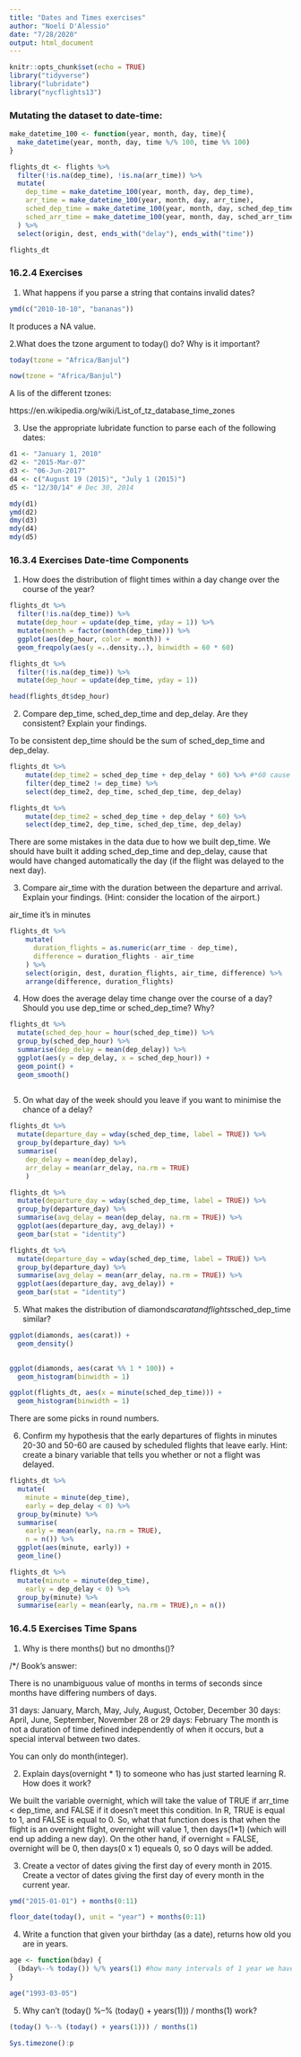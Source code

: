 ```yaml
---
title: "Dates and Times exercises"
author: "Noelí D'Alessio"
date: "7/28/2020"
output: html_document
---
```


```r
knitr::opts_chunk$set(echo = TRUE)
library("tidyverse")
library("lubridate")
library("nycflights13")
```

### Mutating the dataset to date-time:
```r
make_datetime_100 <- function(year, month, day, time){
  make_datetime(year, month, day, time %/% 100, time %% 100)
}
```

```r
flights_dt <- flights %>% 
  filter(!is.na(dep_time), !is.na(arr_time)) %>% 
  mutate(
    dep_time = make_datetime_100(year, month, day, dep_time),
    arr_time = make_datetime_100(year, month, day, arr_time),
    sched_dep_time = make_datetime_100(year, month, day, sched_dep_time),
    sched_arr_time = make_datetime_100(year, month, day, sched_arr_time)
  ) %>% 
  select(origin, dest, ends_with("delay"), ends_with("time"))

flights_dt
```

### 16.2.4 Exercises

1. What happens if you parse a string that contains invalid dates?

```r
ymd(c("2010-10-10", "bananas")) 
```

It produces a NA value.

2.What does the tzone argument to today() do? Why is it important?

```r
today(tzone = "Africa/Banjul")
```
```r
now(tzone = "Africa/Banjul")
```

A lis of the different tzones: 

https://en.wikipedia.org/wiki/List_of_tz_database_time_zones

3. Use the appropriate lubridate function to parse each of the following dates:
```r
d1 <- "January 1, 2010"
d2 <- "2015-Mar-07"
d3 <- "06-Jun-2017"
d4 <- c("August 19 (2015)", "July 1 (2015)")
d5 <- "12/30/14" # Dec 30, 2014
```

```r
mdy(d1)
ymd(d2)
dmy(d3)
mdy(d4)
mdy(d5)
```

### 16.3.4 Exercises Date-time Components

1. How does the distribution of flight times within a day change over the course of the year?

```r
flights_dt %>% 
  filter(!is.na(dep_time)) %>% 
  mutate(dep_hour = update(dep_time, yday = 1)) %>% 
  mutate(month = factor(month(dep_time))) %>% 
  ggplot(aes(dep_hour, color = month)) +
  geom_freqpoly(aes(y =..density..), binwidth = 60 * 60) 
```


```r
flights_dt %>% 
  filter(!is.na(dep_time)) %>% 
  mutate(dep_hour = update(dep_time, yday = 1))

head(flights_dt$dep_hour)
```


2. Compare dep_time, sched_dep_time and dep_delay. Are they consistent? Explain your findings.

To be consistent dep_time should be the sum of sched_dep_time and dep_delay.

```r
flights_dt %>% 
    mutate(dep_time2 = sched_dep_time + dep_delay * 60) %>% #*60 cause we sum seconds
    filter(dep_time2 != dep_time) %>% 
    select(dep_time2, dep_time, sched_dep_time, dep_delay)
```

```r
flights_dt %>% 
    mutate(dep_time2 = sched_dep_time + dep_delay * 60) %>% 
    select(dep_time2, dep_time, sched_dep_time, dep_delay)
```

There are some mistakes in the data due to how we built dep_time. We should have built it adding sched_dep_time and dep_delay, cause that would have changed automatically the day (if the flight was delayed to the next day).


3. Compare air_time with the duration between the departure and arrival. Explain your findings. (Hint: consider the location of the airport.)

air_time it's in minutes

```r
flights_dt %>% 
    mutate(
      duration_flights = as.numeric(arr_time - dep_time),
      difference = duration_flights - air_time
    ) %>% 
    select(origin, dest, duration_flights, air_time, difference) %>% 
    arrange(difference, duration_flights)
```


4. How does the average delay time change over the course of a day? Should you use dep_time or sched_dep_time? Why?

```r
flights_dt %>% 
  mutate(sched_dep_hour = hour(sched_dep_time)) %>% 
  group_by(sched_dep_hour) %>% 
  summarise(dep_delay = mean(dep_delay)) %>% 
  ggplot(aes(y = dep_delay, x = sched_dep_hour)) +
  geom_point() +
  geom_smooth()
  
```

5. On what day of the week should you leave if you want to minimise the chance of a delay?

```r
flights_dt %>% 
  mutate(departure_day = wday(sched_dep_time, label = TRUE)) %>% 
  group_by(departure_day) %>% 
  summarise(
    dep_delay = mean(dep_delay),
    arr_delay = mean(arr_delay, na.rm = TRUE)
    )
```


```r
flights_dt %>% 
  mutate(departure_day = wday(sched_dep_time, label = TRUE)) %>% 
  group_by(departure_day) %>% 
  summarise(avg_delay = mean(dep_delay, na.rm = TRUE)) %>% 
  ggplot(aes(departure_day, avg_delay)) +
  geom_bar(stat = "identity")
```

```r
flights_dt %>% 
  mutate(departure_day = wday(sched_dep_time, label = TRUE)) %>% 
  group_by(departure_day) %>% 
  summarise(avg_delay = mean(arr_delay, na.rm = TRUE)) %>% 
  ggplot(aes(departure_day, avg_delay)) +
  geom_bar(stat = "identity")
```


5. What makes the distribution of diamonds$carat and flights$sched_dep_time similar?

```r
ggplot(diamonds, aes(carat)) +
  geom_density()
  
```

```r
ggplot(diamonds, aes(carat %% 1 * 100)) +
  geom_histogram(binwidth = 1)
```



```r
ggplot(flights_dt, aes(x = minute(sched_dep_time))) +
  geom_histogram(binwidth = 1)
```


There are some picks in round numbers. 

6. Confirm my hypothesis that the early departures of flights in minutes 20-30 and 50-60 are caused by scheduled flights that leave early. Hint: create a binary variable that tells you whether or not a flight was delayed.

```r
flights_dt %>% 
  mutate(
    minute = minute(dep_time),
    early = dep_delay < 0) %>% 
  group_by(minute) %>% 
  summarise(
    early = mean(early, na.rm = TRUE),
    n = n()) %>% 
  ggplot(aes(minute, early)) +
  geom_line()
```

```r
flights_dt %>% 
  mutate(minute = minute(dep_time),
    early = dep_delay < 0) %>% 
  group_by(minute) %>% 
  summarise(early = mean(early, na.rm = TRUE),n = n())
```

### 16.4.5 Exercises Time Spans

1. Why is there months() but no dmonths()?

/*/ Book's answer: 

There is no unambiguous value of months in terms of seconds since months have differing numbers of days.

31 days: January, March, May, July, August, October, December
30 days: April, June, September, November
28 or 29 days: February
The month is not a duration of time defined independently of when it occurs, but a special interval between two dates.

You can only do month(integer). 

2. Explain days(overnight * 1) to someone who has just started learning R. How does it work?

We built the variable overnight, which will take the value of TRUE if arr_time < dep_time, and FALSE if it doesn't meet this condition. In R, TRUE is equal to 1, and FALSE is equal to 0. So, what that function does is that when the flight is an overnight flight, overnight will value 1, then days(1*1) (which will end up adding a new day). On the other hand, if overnight = FALSE, overnight will be 0, then days(0 x 1) equeals 0, so 0 days will be added.

3. Create a vector of dates giving the first day of every month in 2015. Create a vector of dates giving the first day of every month in the current year.

```r
ymd("2015-01-01") + months(0:11)
```

```r
floor_date(today(), unit = "year") + months(0:11)
```

4. Write a function that given your birthday (as a date), returns how old you are in years.

```r
age <- function(bday) {
  (bday%--% today()) %/% years(1) #how many intervals of 1 year we have here
}

age("1993-03-05")
```

5. Why can’t (today() %--% (today() + years(1))) / months(1) work?

```r
(today() %--% (today() + years(1))) / months(1)
```

```r
Sys.timezone():p
```











